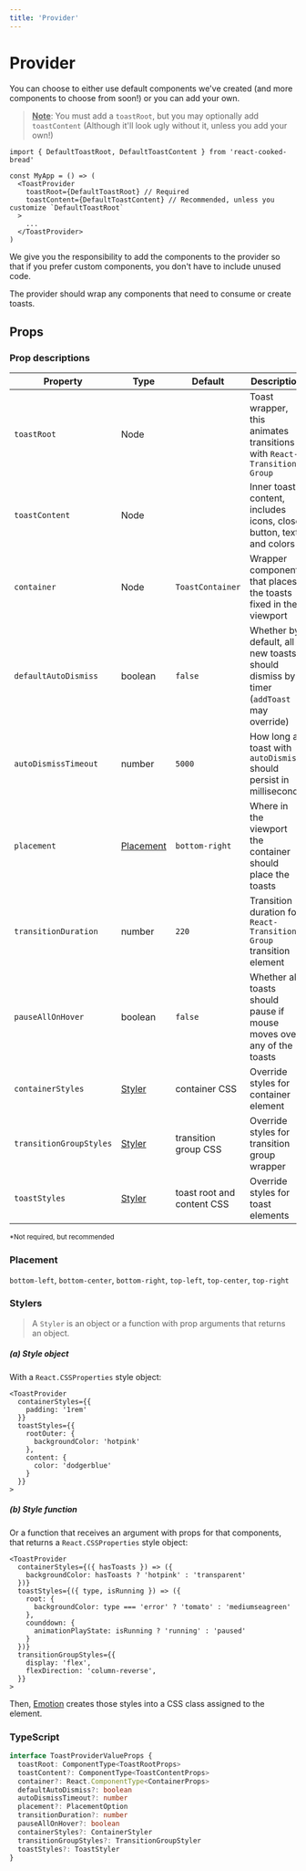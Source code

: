 ```yaml
---
title: 'Provider'
---
```


# Provider

You can choose to either use default components we've created (and more components to choose from soon!) or you can add your own.

> **<ins>Note</ins>**: You must add a `toastRoot`, but you may optionally add `toastContent` (Although it'll look ugly without it, unless you add your own!)

```tsx
import { DefaultToastRoot, DefaultToastContent } from 'react-cooked-bread'

const MyApp = () => (
  <ToastProvider
    toastRoot={DefaultToastRoot} // Required
    toastContent={DefaultToastContent} // Recommended, unless you customize `DefaultToastRoot`
  >
    ...
  </ToastProvider>
)
```

We give you the responsibility to add the components to the provider so that if you prefer custom components, you don't have to include unused code.

The provider should wrap any components that need to consume or create toasts.

## Props

### Prop descriptions

| Property                | Type                    | Default                    | Description                                                                            | Required |
| ----------------------- | ----------------------- | -------------------------- | -------------------------------------------------------------------------------------- | -------- |
| `toastRoot`             | Node                    |                            | Toast wrapper, this animates transitions with `React-Transition-Group`                 | ✔        |
| `toastContent`          | Node                    |                            | Inner toast content, includes icons, close button, text and colors                     | \*       |
| `container`             | Node                    | `ToastContainer`           | Wrapper component that places the toasts fixed in the viewport                         |          |
| `defaultAutoDismiss`    | boolean                 | `false`                    | Whether by default, all new toasts should dismiss by a timer (`addToast` may override) |          |
| `autoDismissTimeout`    | number                  | `5000`                     | How long a toast with `autoDismiss` should persist in milliseconds                     |          |
| `placement`             | [Placement](#placement) | `bottom-right`             | Where in the viewport the container should place the toasts                            |          |
| `transitionDuration`    | number                  | `220`                      | Transition duration for `React-Transition-Group` transition element                    |          |
| `pauseAllOnHover`       | boolean                 | `false`                    | Whether all toasts should pause if mouse moves over any of the toasts                  |          |
| `containerStyles`       | [Styler](#stylers)      | container CSS              | Override styles for container element                                                  |          |
| `transitionGroupStyles` | [Styler](#stylers)      | transition group CSS       | Override styles for transition group wrapper                                           |          |
| `toastStyles`           | [Styler](#stylers)      | toast root and content CSS | Override styles for toast elements                                                     |          |

<small>*Not required, but recommended</small>

### Placement

`bottom-left`, `bottom-center`, `bottom-right`, `top-left`, `top-center`, `top-right`

### Stylers

> A `Styler` is an object or a function with prop arguments that returns an object.

##### (a) Style object

With a `React.CSSProperties` style object:

```tsx
<ToastProvider
  containerStyles={{
    padding: '1rem'
  }}
  toastStyles={{
    rootOuter: {
      backgroundColor: 'hotpink'
    },
    content: {
      color: 'dodgerblue'
    }
  }}
>
```

##### (b) Style function

Or a function that receives an argument with props for that components, that returns a `React.CSSProperties` style object:

```tsx
<ToastProvider
  containerStyles={({ hasToasts }) => ({
    backgroundColor: hasToasts ? 'hotpink' : 'transparent'
  })}
  toastStyles={({ type, isRunning }) => ({
    root: {
      backgroundColor: type === 'error' ? 'tomato' : 'mediumseagreen'
    },
    counddown: {
      animationPlayState: isRunning ? 'running' : 'paused'
    }
  })}
  transitionGroupStyles={{
    display: 'flex',
    flexDirection: 'column-reverse',
  }}
>
```

Then, [Emotion](https://github.com/emotion-js/emotion) creates those styles into a CSS class assigned to the element.

### TypeScript

<TypesLink />

```ts
interface ToastProviderValueProps {
  toastRoot: ComponentType<ToastRootProps>
  toastContent?: ComponentType<ToastContentProps>
  container?: React.ComponentType<ContainerProps>
  defaultAutoDismiss?: boolean
  autoDismissTimeout?: number
  placement?: PlacementOption
  transitionDuration?: number
  pauseAllOnHover?: boolean
  containerStyles?: ContainerStyler
  transitionGroupStyles?: TransitionGroupStyler
  toastStyles?: ToastStyler
}
```
